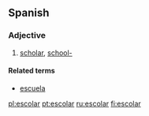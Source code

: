 ==Spanish==

===Adjective===
{{es-adj|pl=escolares}}

# [[scholar]], [[school|school-]]

====Related terms====
*[[escuela]]

[[pl:escolar]]
[[pt:escolar]]
[[ru:escolar]]
[[fi:escolar]]